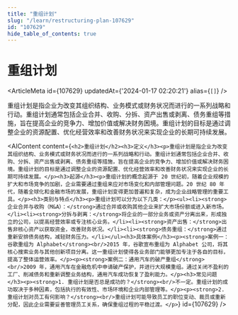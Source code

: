 ```yaml
---
title: "重组计划"
slug: "/learn/restructuring-plan-107629"
id: "107629"
hide_table_of_contents: true
---
```



# 重组计划

<ArticleMeta id={107629} updatedAt={'2024-01-17 02:20:21'} alias={`[]`} />
<div className='border-solid border-b border-t-0 my-4 border-[var(--ifm-color-gray-300)]' />

重组计划是指企业为改变其组织结构、业务模式或财务状况而进行的一系列战略和行动。重组计划通常包括企业合并、收购、分拆、资产出售或剥离、债务重组等措施，旨在提高企业的竞争力、增加价值或解决财务困境。重组计划的目标是通过调整企业的资源配置、优化经营效率和改善财务状况来实现企业的长期可持续发展。

<AIContent content={`<h2>重组计划</h2><h3>定义</h3><p>重组计划是指企业为改变其组织结构、业务模式或财务状况而进行的一系列战略和行动。重组计划通常包括企业合并、收购、分拆、资产出售或剥离、债务重组等措施，旨在提高企业的竞争力、增加价值或解决财务困境。重组计划的目标是通过调整企业的资源配置、优化经营效率和改善财务状况来实现企业的长期可持续发展。</p><h3>起源</h3><p>重组计划的概念起源于 20 世纪初，随着企业规模的扩大和市场竞争的加剧，企业需要通过重组来应对市场变化和内部管理问题。20 世纪 80 年代，随着全球化和金融市场的发展，重组计划变得更加普遍和复杂，成为企业战略管理的重要工具。</p><h3>类别与特点</h3><p>重组计划可以分为以下几类：</p><ul><li><strong>企业合并与收购（M&A）：</strong>通过合并或收购其他企业来扩大市场份额或进入新市场。</li><li><strong>分拆与剥离：</strong>将企业的一部分业务或资产分离出来，形成独立的公司，以提高经营效率或专注核心业务。</li><li><strong>资产出售：</strong>出售非核心资产以获取资金，改善财务状况。</li><li><strong>债务重组：</strong>通过重新安排债务结构，减轻财务压力。</li></ul><h3>具体案例</h3><p><strong>案例一：谷歌重组为 Alphabet</strong><br/>2015 年，谷歌宣布重组为 Alphabet 公司，将其核心搜索业务与其他创新项目分离。这一重组计划使得各业务部门能够更加专注于各自的目标，提高了整体运营效率。</p><p><strong>案例二：通用汽车的破产重组</strong><br/>2009 年，通用汽车在金融危机中申请破产保护，并进行大规模重组。通过关闭不盈利的工厂、削减债务和重新调整业务结构，通用汽车成功恢复了盈利能力。</p><h3>常见问题</h3><p><strong>1. 重组计划是否总是成功的？</strong><br/>不一定。重组计划的成功取决于多种因素，包括执行的有效性、市场环境和企业内部管理等。</p><p><strong>2. 重组计划对员工有何影响？</strong><br/>重组计划可能导致员工的职位变动、裁员或重新分配，因此企业需要妥善管理员工关系，确保重组过程的平稳过渡。</p>`} id={107629} />
